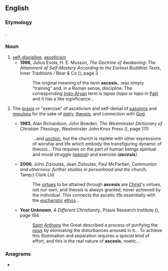 ==English==

===Etymology===
{{lbor|en|grc|ἄσκησις||exercise, training}}.

===Noun===
{{en-noun|-}}

# [[self-discipline]], [[asceticism]]
#* '''1996''', Julius Evola, H. E. Musson, ''The Doctrine of Awakening: The Attainment of Self-Mastery According to the Earliest Buddhist Texts'', Inner Traditions / Bear & Co ({{ISBN|9780892815531}}), page 3
#*: The original meaning of the term '''ascesis'''...was simply "training" and, in a Roman sense, discipline. The corresponding [[Indo-Aryan]] term is ''tapas'' (''tapa'' or ''tapo'' in [[Pali]]) and it has a like significance...
# {{lb|en|Christianity|chiefly|_|Eastern Orthodoxy}} The [[praxis]] or "exercise" of asceticism and self-denial of [[passion]]s and [[impulse]]s for the sake of [[piety]], [[theosis]], and connection with [[God]].
#* '''1983''', Alan Richardson, John Bowden, ''The Westminster Dictionary of Christian Theology'', Westminster John Knox Press ({{ISBN|9780664227487}}), page 170
#*: ...and [[unction]], but the church is replete with other expressions of worship and life  which embody the transfiguring dynamic of theosis... This requires on the part of  human beings spiritual and moral struggle ''([[agona]])'' and exercise ''('''ascesis''')''.
#* '''2006''', John Zizioulas, Jean Zizioulas, Paul McPartlan, ''Communion and otherness: further studies in personhood and the church'', Tamp;t Clark Ltd
#*: The [[virtue]]s to be attained through '''ascesis''' are [[Christ]]'s virtues, not our own, and theosis is always granted, never achieved by the individual. This connects the ascetic life essentially with the [[eucharistic]] [[ethos]]...
#* '''Year Unknown''', ''A Different Christianity'', Praxis Research Institute ({{ISBN|9781872292397}}), page 184
#*: [[Saint]] [[Anthony]] the Great described a process of purifying the ''[[nous]]'' by eliminating the disturbances aroused in it... To achieve this illumination and separation requires a special kind of effort, and this is the real nature of '''ascesis''', noetic...

===Anagrams===
* {{anagrams|en|cassies}}